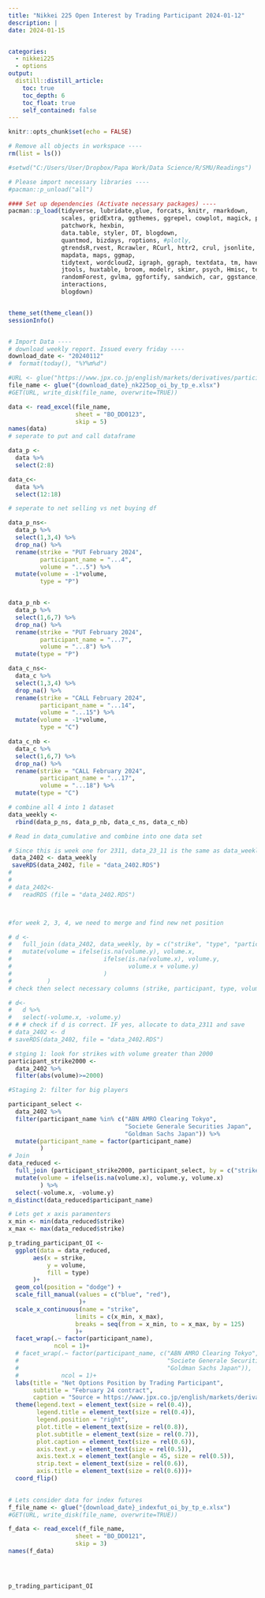 ```yaml
---
title: "Nikkei 225 Open Interest by Trading Participant 2024-01-12"
description: |
date: 2024-01-15


categories:
  - nikkei225
  - options
output:
  distill::distill_article:
    toc: true
    toc_depth: 6
    toc_float: true    
    self_contained: false
---
```



```r
knitr::opts_chunk$set(echo = FALSE)
```

```r


# Remove all objects in workspace ----
rm(list = ls())

#setwd("C:/Users/User/Dropbox/Papa Work/Data Science/R/SMU/Readings")

# Please import necessary libraries ----
#pacman::p_unload("all")

#### Set up dependencies (Activate necessary packages) ----
pacman::p_load(tidyverse, lubridate,glue, forcats, knitr, rmarkdown,
               scales, gridExtra, ggthemes, ggrepel, cowplot, magick, plotrix, 
               patchwork, hexbin,
               data.table, styler, DT, blogdown,
               quantmod, bizdays, roptions, #plotly,
               gtrendsR,rvest, Rcrawler, RCurl, httr2, crul, jsonlite, RSelenium, httr,
               mapdata, maps, ggmap,
               tidytext, wordcloud2, igraph, ggraph, textdata, tm, haven, readxl,
               jtools, huxtable, broom, modelr, skimr, psych, Hmisc, texreg, GGally,
               randomForest, gvlma, ggfortify, sandwich, car, ggstance, broom.mixed,
               interactions,
               blogdown)


theme_set(theme_clean())
sessionInfo()


# Import Data ----
# download weekly report. Issued every friday ----
download_date <- "20240112"
#  format(today(), "%Y%m%d")

#URL <- glue("https://www.jpx.co.jp/english/markets/derivatives/participant-volume/o4sio7000000346f-att/{download_date}_volume_by_participant_whole_day.xlsx")
file_name <- glue("{download_date}_nk225op_oi_by_tp_e.xlsx")
#GET(URL, write_disk(file_name, overwrite=TRUE))

data <- read_excel(file_name,
                   sheet = "BO_DD0123",
                   skip = 5)
names(data)
# seperate to put and call dataframe

data_p <-
  data %>%
  select(2:8)

data_c<-
  data %>%
  select(12:18)

# seperate to net selling vs net buying df

data_p_ns<-
  data_p %>%
  select(1,3,4) %>%
  drop_na() %>%
  rename(strike = "PUT February 2024",
         participant_name = "...4",
         volume = "...5") %>%
  mutate(volume = -1*volume,
         type = "P")


data_p_nb <-
  data_p %>%
  select(1,6,7) %>%
  drop_na() %>%
  rename(strike = "PUT February 2024",
         participant_name = "...7",
         volume = "...8") %>%
  mutate(type = "P")

data_c_ns<-
  data_c %>%
  select(1,3,4) %>%
  drop_na() %>%
  rename(strike = "CALL February 2024",
         participant_name = "...14",
         volume = "...15") %>%
  mutate(volume = -1*volume,
         type = "C")

data_c_nb <-
  data_c %>%
  select(1,6,7) %>%
  drop_na() %>%
  rename(strike = "CALL February 2024",
         participant_name = "...17",
         volume = "...18") %>%
  mutate(type = "C")

# combine all 4 into 1 dataset
data_weekly <-
  rbind(data_p_ns, data_p_nb, data_c_ns, data_c_nb)

# Read in data_cumulative and combine into one data set

# Since this is week one for 2311, data_23_11 is the same as data_weekly
 data_2402 <- data_weekly
 saveRDS(data_2402, file = "data_2402.RDS")
#
#
# data_2402<-
#   readRDS (file = "data_2402.RDS")



#for week 2, 3, 4, we need to merge and find new net position

# d <-
#   full_join (data_2402, data_weekly, by = c("strike", "type", "participant_name")) %>%
#   mutate(volume = ifelse(is.na(volume.y), volume.x,
#                          ifelse(is.na(volume.x), volume.y,
#                                 volume.x + volume.y)
#                          )
#          )
# check then select necessary columns (strike, participant, type, volume)

# d<-
#   d %>%
#   select(-volume.x, -volume.y)
# # # check if d is correct. IF yes, allocate to data_2311 and save
# data_2402 <- d
# saveRDS(data_2402, file = "data_2402.RDS")

# stging 1: look for strikes with volume greater than 2000
participant_strike2000 <-
  data_2402 %>% 
  filter(abs(volume)>=2000)

#Staging 2: filter for big players

participant_select <-
  data_2402 %>% 
  filter(participant_name %in% c("ABN AMRO Clearing Tokyo",
                                 "Societe Generale Securities Japan",
                                 "Goldman Sachs Japan")) %>%
  mutate(participant_name = factor(participant_name)
         )
# Join
data_reduced <-
  full_join (participant_strike2000, participant_select, by = c("strike", "type", "participant_name")) %>% 
  mutate(volume = ifelse(is.na(volume.x), volume.y, volume.x)
         ) %>% 
  select(-volume.x, -volume.y)
n_distinct(data_reduced$participant_name)

# Lets get x axis paramenters
x_min <- min(data_reduced$strike)
x_max <- max(data_reduced$strike)

p_trading_participant_OI <-
  ggplot(data = data_reduced,
       aes(x = strike,
           y = volume,
           fill = type)
       )+
  geom_col(position = "dodge") +
  scale_fill_manual(values = c("blue", "red"),
                    )+
  scale_x_continuous(name = "strike",
                   limits = c(x_min, x_max),
                   breaks = seq(from = x_min, to = x_max, by = 125)
                   )+
  facet_wrap(.~ factor(participant_name),
             ncol = 1)+
  # facet_wrap(.~ factor(participant_name, c("ABN AMRO Clearing Tokyo",
  #                                          "Societe Generale Securities Japan",
  #                                          "Goldman Sachs Japan")),
  #            ncol = 1)+
  labs(title = "Net Options Position by Trading Participant",
       subtitle = "February 24 contract",
       caption = "Source = https://www.jpx.co.jp/english/markets/derivatives/participant-volume/index.html")+
  theme(legend.text = element_text(size = rel(0.4)),
        legend.title = element_text(size = rel(0.4)),
        legend.position = "right",
        plot.title = element_text(size = rel(0.8)),
        plot.subtitle = element_text(size = rel(0.7)),
        plot.caption = element_text(size = rel(0.6)),
        axis.text.y = element_text(size = rel(0.5)),
        axis.text.x = element_text(angle = 45, size = rel(0.5)),
        strip.text = element_text(size = rel(0.6)),
        axis.title = element_text(size = rel(0.6)))+
  coord_flip()
 

# Lets consider data for index futures
f_file_name <- glue("{download_date}_indexfut_oi_by_tp_e.xlsx")
#GET(URL, write_disk(file_name, overwrite=TRUE))

f_data <- read_excel(f_file_name,
                   sheet = "BO_DD0121",
                   skip = 3)
names(f_data)





```
```r
p_trading_participant_OI
```